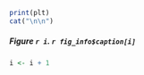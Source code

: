 

```r
print(plt)
cat("\n\n")
```


##### Figure `r i`. `r fig_info$caption[i]` {-}

```r
i <- i + 1
```

\newpage
